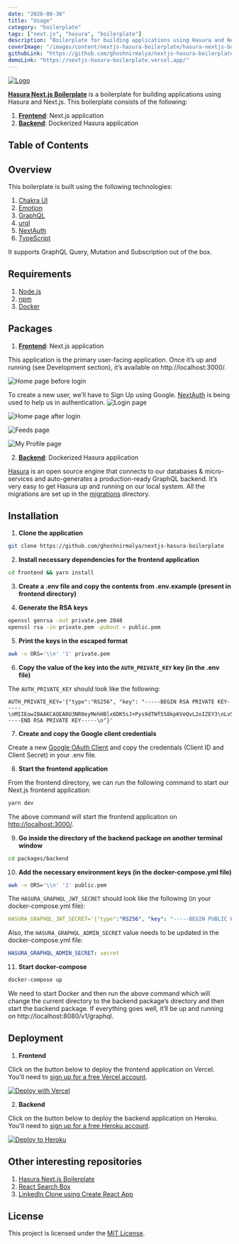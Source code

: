 ```yaml
---
date: "2020-08-30"
title: "Usage"
category: "boilerplate"
tags: ["next.js", "hasura", "boilerplate"]
description: "Boilerplate for building applications using Hasura and Next.js."
coverImage: "/images/content/nextjs-hasura-boilerplate/hasura-nextjs-boilerplate.png"
githubLink: "https://github.com/ghoshnirmalya/nextjs-hasura-boilerplate"
demoLink: "https://nextjs-hasura-boilerplate.vercel.app/"
---
```


[![Logo](/images/content/nextjs-hasura-boilerplate/hasura-nextjs-boilerplate.png)](https://github.com/ghoshnirmalya/nextjs-hasura-boilerplate)

[**Hasura Next.js Boilerplate**](https://github.com/ghoshnirmalya/nextjs-hasura-boilerplate) is a boilerplate for building applications using Hasura and Next.js. This boilerplate consists of the following:

1. [**Frontend**](https://github.com/ghoshnirmalya/nextjs-hasura-boilerplate/tree/master/frontend): Next.js application
2. [**Backend**](https://github.com/ghoshnirmalya/nextjs-hasura-boilerplate/tree/master/backend): Dockerized Hasura application

## Table of Contents

## Overview

This boilerplate is built using the following technologies:

1. [Chakra UI](https://chakra-ui.com/)
2. [Emotion](https://emotion.sh/)
3. [GraphQL](https://graphql.org/)
4. [urql](https://formidable.com/open-source/urql/)
5. [NextAuth](https://next-auth.js.org/)
6. [TypeScript](https://www.typescriptlang.org/)

It supports GraphQL Query, Mutation and Subscription out of the box.

## Requirements

1. [Node.js](https://nodejs.org/)
2. [npm](https://www.npmjs.com/)
3. [Docker](https://www.docker.com/)

## Packages

1. [**Frontend**](https://github.com/ghoshnirmalya/nextjs-hasura-boilerplate/tree/master/frontend): Next.js application

This application is the primary user-facing application. Once it’s up and running (see Development section), it’s available on http://localhost:3000/.

![Home page before login](/images/content/nextjs-hasura-boilerplate/1.png)

To create a new user, we’ll have to Sign Up using Google. [NextAuth](https://next-auth.js.org/) is being used to help us in authentication.
![Login page](/images/content/nextjs-hasura-boilerplate/2.png)

![Home page after login](/images/content/nextjs-hasura-boilerplate/3.png)

![Feeds page](/images/content/nextjs-hasura-boilerplate/4.png)

![My Profile page](/images/content/nextjs-hasura-boilerplate/5.png)

2. [**Backend**](https://github.com/ghoshnirmalya/nextjs-hasura-boilerplate/tree/master/backend): Dockerized Hasura application

[Hasura](https://hasura.io/) is an open source engine that connects to our databases & micro-services and auto-generates a production-ready GraphQL backend. It’s very easy to get Hasura up and running on our local system. All the migrations are set up in the [migrations](https://github.com/ghoshnirmalya/nextjs-hasura-trello-clone/tree/master/packages/backend/migrations) directory.

## Installation

1. **Clone the application**

```bash
git clone https://github.com/ghoshnirmalya/nextjs-hasura-boilerplate
```

2. **Install necessary dependencies for the frontend application**

```bash
cd frontend && yarn install
```

3. **Create a .env file and copy the contents from .env.example (present in frontend directory)**

4. **Generate the RSA keys**

```bash
openssl genrsa -out private.pem 2048
openssl rsa -in private.pem -pubout > public.pem
```

5. **Print the keys in the escaped format**

```bash
awk -v ORS='\\n' '1' private.pem
```

6. **Copy the value of the key into the `AUTH_PRIVATE_KEY` key (in the .env file)**

The `AUTH_PRIVATE_KEY` should look like the following:

```yml:frontend/.env
AUTH_PRIVATE_KEY='{"type":"RS256", "key": "-----BEGIN RSA PRIVATE KEY-----\nMIIEowIBAAKCAQEA0U3NR0eyMehHBlx6DK5sJ+Pys9dTWf558kpKVeQvL2oIZEY3\nLvS3/jdrIm/dU4WrIGPki1r/AWXQAyBZ2FKnZROcUWN0IqdmxrC5zTDymuscqhKX\nqxjSwrwOVWHc+zWWmXCQGmDdoCokXd9ZW66nA0BN66MdMC2+d5GrZdKUF305dpzT\nUdzDE12/XwOEUalCM0703eGu8zFwutLYc3+vf2CFOQ1z+rvDQD4N2aZABKTxZRtE\nkMHljnoyKlF9rljNzT/5N8YQE7qn4pBh6CMa1zcSilk9nhgl55n/Kjn2xMieWdIa\nlaOEKw1LqqIjiT1ESkAKfPaIoSSnmTaYy78gbwIDAQABAoIBAF+3t+AYLqraMdj7\n46j2/2lCupR6LZkjYntmdBZRky6YzBunbMchjR9KEsmd5Na0c20NodAFHkdyWy2C\n1vOx4PG9hShHVi4e5kaJPX9UGi60xNgWRpwtbv01aUysw5VyjVvAeXZGxDPh8d2o\nLcJa3fADsV7IqqmE0ez2hi67nZQbkbEUbKs7aGfCE6srCfjCfOadfNnto9+7qDjJ\nnd4rK18H1rBSLTqj4T7wd1K8THgo25vjEuVRbGsEVrNB/B1Dz0pdOqhqukzixfcS\nVL/7uYDXehLasmUQu2VtMFsLqDpAbQgvpoNnzeZuB0WARvygSi/n4t+pCi84hXXe\na1m/01kCgYEA6+i5FwJAPxe2oCc0iignHjA20itTalyUhgJrLa8tTs721GJ3ku0A\n/EJVgmoNOLCQnZMldWvEDGmf6QuaWitq8ZWK/0BmHrEjbDA7m1fPdf3hrNx6eH/i\nazxjAoWA/u0yZg6QvUC7hSOO6WEpFYGuc2+/mHlnm5RLdL3QNIlHyyUCgYEA4yEI\n2deZ9MgmxbnFc76u7VhT1lc1MHpuAcDR3hqKT9xH2fTBaTDpVqeFbQJR5Hu+ZqgT\nL3+zV5kzIz3RaNMGN1IaxDEEx+tDnL9aw8sqawauWZtp7W2EeFvtP8uhHiBWpqVl\nvus6Gpl6hpNg6X96vHRcW+mB13I/h5YWA25EEwMCgYA5YbkrvJNuBVGZsQ+Zj1y8\nfhPHmVxH4c8KranuSc7mfXcSgAT/ywBTW7s65prisCfs/C6/WgAs2MBZykW4Kxlv\nO+W8Yqi0THgGR9En3vsKgz+ScWqkxs6HMQAQS/LtjzqUEnToY8d5AgYwBD8fCRUq\n5QKgjt9Bu5eDBOyQ6td4tQKBgBtDrOdRfTaoDBdyHGSvgBoXn0C8iTL/j1MAjXDG\n6NF7VNiyC8GP0ILJazfRrnjp7cou5Nav0pxyVHQniIq3wihD39irNbK16BDZ25Bj\nQ/1C+Qzing2VNvCnwEwHKpkOMrigZB1N6VSmFdIvwNNmrRoQMcIKvr5ZBY1GE/Bn\nfR53AoGBAIXaWIoDW5d9XwFa8HdxkgMPyLlizckZKyXASYEGWD2VU8P1NwA/bZ1t\nymioQPRJymTBfUL6E44Ebwx25DezjYEun1yqouZ+WZBlsEYtssffzTs2IocZ6aCN\nYfzt3orUEI/rWbRSqYFEuOntzzf3a7r3MtDU41e7iXcNkRSxCAIV\n-----END RSA PRIVATE KEY-----\n"}'
```

7. **Create and copy the Google client credentials**

Create a new [Google OAuth Client](https://console.developers.google.com/apis/credentials/oauthclient) and copy the credentials (Client ID and Client Secret) in your .env file.

8. **Start the frontend application**

From the frontend directory, we can run the following command to start our Next.js frontend application:

```bash
yarn dev
```

The above command will start the frontend application on [http://localhost:3000/](http://localhost:3000).

9. **Go inside the directory of the backend package on another terminal window**

```bash
cd packages/backend
```

10. **Add the necessary environment keys (in the docker-compose.yml file)**

```bash
awk -v ORS='\\n' '1' public.pem
```

The `HASURA_GRAPHQL_JWT_SECRET` should look like the following (in your docker-compose.yml file):

```yml:backend/docker-compose.yml
HASURA_GRAPHQL_JWT_SECRET='{"type":"RS256", "key": "-----BEGIN PUBLIC KEY-----\nMIIBIjANBgkqhkiG9w0BAQEFAAOCAQ8AMIIBCgKCAQEA0U3NR0eyMehHBlx6DK5s\nJ+Pys9dTWf558kpKVeQvL2oIZEY3LvS3/jdrIm/dU4WrIGPki1r/AWXQAyBZ2FKn\nZROcUWN0IqdmxrC5zTDymuscqhKXqxjSwrwOVWHc+zWWmXCQGmDdoCokXd9ZW66n\nA0BN66MdMC2+d5GrZdKUF305dpzTUdzDE12/XwOEUalCM0703eGu8zFwutLYc3+v\nf2CFOQ1z+rvDQD4N2aZABKTxZRtEkMHljnoyKlF9rljNzT/5N8YQE7qn4pBh6CMa\n1zcSilk9nhgl55n/Kjn2xMieWdIalaOEKw1LqqIjiT1ESkAKfPaIoSSnmTaYy78g\nbwIDAQAB\n-----END PUBLIC KEY-----\n"}'
```

Also, the `HASURA_GRAPHQL_ADMIN_SECRET` value needs to be updated in the docker-compose.yml file:

```yml:backend/docker-compose.yml
HASURA_GRAPHQL_ADMIN_SECRET: secret
```

11. **Start docker-compose**

```bash
docker-compose up
```

We need to start Docker and then run the above command which will change the current directory to the backend package’s directory and then start the backend package. If everything goes well, it’ll be up and running on http://localhost:8080/v1/graphql.

## Deployment

1. **Frontend**

Click on the button below to deploy the frontend application on Vercel. You'll need to [sign up for a free Vercel account](https://vercel.com/signup/).

[![Deploy with Vercel](https://vercel.com/button)](https://vercel.com/import/git?s=https%3A%2F%2Fgithub.com%2Fghoshnirmalya%2Fnextjs-hasura-boilerplate%2Ftree%2Fmaster%2Ffrontend&env=NEXT_PUBLIC_API_URL,NEXT_PUBLIC_WS_URL,DATABASE_URL,AUTH_PRIVATE_KEY,EMAIL_SERVER,EMAIL_FROM,NEXTAUTH_URL,GOOGLE_CLIENT_ID,GOOGLE_CLIENT_SECRET&project-name=nextjs-hasura-boilerplate&repo-name=nextjs-hasura-boilerplate)

2. **Backend**

Click on the button below to deploy the backend application on Heroku. You'll need to [sign up for a free Heroku account](https://signup.heroku.com/).

[![Deploy to
Heroku](https://www.herokucdn.com/deploy/button.svg)](https://heroku.com/deploy?template=https://github.com/ghoshnirmalya/nextjs-hasura-boilerplate)

## Other interesting repositories

1. [Hasura Next.js Boilerplate](https://github.com/ghoshnirmalya/nextjs-hasura-trello-clone)
2. [React Search Box](https://github.com/ghoshnirmalya/react-search-box)
3. [LinkedIn Clone using Create React App](https://github.com/ghoshnirmalya/linkedin-clone-react-frontend)

## License

This project is licensed under the [MIT License](https://opensource.org/licenses/MIT).
